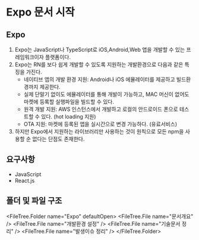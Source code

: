 
# Expo 문서 시작

## Expo

1. Expo는 JavaScript나 TypeScript로 iOS,Android,Web 앱을 개발할 수 있는 프레임워크이자 플랫폼이다.
2. Expo는 RN를 보다 쉽게 개발할 수 있도록 지원하는 개발환경으로 다음과 같은 특징을 가진다.
   - 네이티브 앱의 개발 환경 지원: Android나 iOS 에뮬레이터를 제공하고 빌드환경까지 제공한다.
   - 실제 단말기 없이도 에뮬레이터를 통해 개발이 가능하고, MAC 머신이 없어도 마켓에 등록할 실행파일을 빌드할 수 있다.
   - 원격 개발 지원: AWS 인스턴스에서 개발하고 로컬의 안드로이드 폰으로 테스트할 수 있다. (hot loading 지원)
   - OTA 지원: 마켓에 등록된 앱을 실시간으로 변경 가능하다. (유료서비스)
3. 하지만 Expo에서 지원하는 라이브러리만 사용하는 것이 원칙으로 모든 npm을 사용할 순 없다는 단점도 존재한다.

## 요구사항

- JavaScript
- React.js

## 폴더 및 파일 구조

<FileTree.Folder name="Expo" defaultOpen>
  <FileTree.File name="문서개요" />
  <FileTree.File name="개발환경 설정" />
  <FileTree.File name="기술문서 정리" />
  <FileTree.File name="발생이슈 정리" />
</FileTree.Folder>
